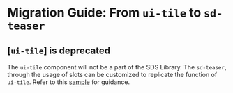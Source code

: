# Migration Guide: From `ui-tile` to `sd-teaser`

## [`ui-tile`] is deprecated

The `ui-tile` component will not be a part of the SDS Library. The `sd-teaser`, through the usage of slots can be customized to replicate the function of `ui-tile`. Refer to this [sample](https://solid-design-system.fe.union-investment.de/x.x.x/storybook/?path=/story/components-sd-teaser--samples-center-teaser-with-icon) for guidance.

